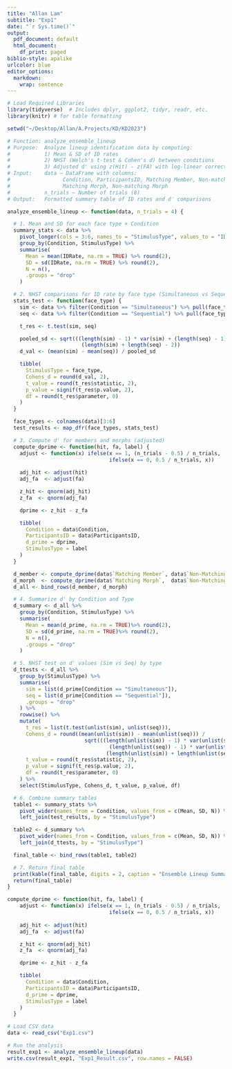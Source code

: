 ```yaml
---
title: "Allan Lam"
subtitle: "Exp1"
date: "`r Sys.time()`"
output:
  pdf_document: default
  html_document:
    df_print: paged
biblio-style: apalike
urlcolor: blue
editor_options: 
  markdown: 
    wrap: sentence
---
```


```r
# Load Required Libraries
library(tidyverse)  # Includes dplyr, ggplot2, tidyr, readr, etc.
library(knitr) # for table formatting

setwd("~/Desktop/Allan/A.Projects/KD/KD2023")
```


```r
# Function: analyze_ensemble_lineup
# Purpose:  Analyze lineup identification data by computing:
#           1) Mean & SD of ID rates
#           2) NHST (Welch's t-test & Cohen's d) between conditions
#           3) Adjusted d' using z(Hit) - z(FA) with log-linear correction
# Input:    data — DataFrame with columns:
#                 Condition, ParticipantsID, Matching Member, Non-matching Member,
#                 Matching Morph, Non-matching Morph
#           n_trials — Number of trials (8)
# Output:   Formatted summary table of ID rates and d′ comparisons

analyze_ensemble_lineup <- function(data, n_trials = 4) {

  # 1. Mean and SD for each face type × Condition
  summary_stats <- data %>%
    pivot_longer(cols = 3:6, names_to = "StimulusType", values_to = "IDRate") %>%
    group_by(Condition, StimulusType) %>%
    summarise(
      Mean = mean(IDRate, na.rm = TRUE) %>% round(2),
      SD = sd(IDRate, na.rm = TRUE) %>% round(2),
      N = n(),
      .groups = "drop"
    )

  # 2. NHST comparisons for ID rate by face type (Simultaneous vs Sequential)
  stats_test <- function(face_type) {
    sim <- data %>% filter(Condition == "Simultaneous") %>% pull(face_type)
    seq <- data %>% filter(Condition == "Sequential") %>% pull(face_type)

    t_res <- t.test(sim, seq)

    pooled_sd <- sqrt(((length(sim) - 1) * var(sim) + (length(seq) - 1) * var(seq)) /
                        (length(sim) + length(seq) - 2))
    d_val <- (mean(sim) - mean(seq)) / pooled_sd

    tibble(
      StimulusType = face_type,
      Cohens_d = round(d_val, 2),
      t_value = round(t_res$statistic, 2),
      p_value = signif(t_res$p.value, 2),
      df = round(t_res$parameter, 0)
    )
  }

  face_types <- colnames(data)[3:6]
  test_results <- map_dfr(face_types, stats_test)

  # 3. Compute d' for members and morphs (adjusted)
  compute_dprime <- function(hit, fa, label) {
    adjust <- function(x) ifelse(x == 1, (n_trials - 0.5) / n_trials,
                                 ifelse(x == 0, 0.5 / n_trials, x))
    
    adj_hit <- adjust(hit)
    adj_fa  <- adjust(fa)

    z_hit <- qnorm(adj_hit)
    z_fa  <- qnorm(adj_fa)

    dprime <- z_hit - z_fa

    tibble(
      Condition = data$Condition,
      ParticipantsID = data$ParticipantsID,
      d_prime = dprime,
      StimulusType = label
    )
  }

  d_member <- compute_dprime(data$`Matching Member`, data$`Non-Matching Member`, "d' Member")
  d_morph  <- compute_dprime(data$`Matching Morph`,  data$`Non-Matching Morph`,  "d' Morph")
  d_all <- bind_rows(d_member, d_morph)

  # 4. Summarize d' by Condition and Type
  d_summary <- d_all %>%
    group_by(Condition, StimulusType) %>%
    summarise(
      Mean = mean(d_prime, na.rm = TRUE)%>% round(2),
      SD = sd(d_prime, na.rm = TRUE)%>% round(2),
      N = n(),
      .groups = "drop"
    )

  # 5. NHST test on d' values (Sim vs Seq) by type
  d_ttests <- d_all %>%
    group_by(StimulusType) %>%
    summarise(
      sim = list(d_prime[Condition == "Simultaneous"]),
      seq = list(d_prime[Condition == "Sequential"]),
      .groups = "drop"
    ) %>%
    rowwise() %>%
    mutate(
      t_res = list(t.test(unlist(sim), unlist(seq))),
      Cohens_d = round((mean(unlist(sim)) - mean(unlist(seq))) /
                         sqrt(((length(unlist(sim)) - 1) * var(unlist(sim)) +
                                 (length(unlist(seq)) - 1) * var(unlist(seq))) /
                                (length(unlist(sim)) + length(unlist(seq)) - 2)), 2),
      t_value = round(t_res$statistic, 2),
      p_value = signif(t_res$p.value, 2),
      df = round(t_res$parameter, 0)
    ) %>%
    select(StimulusType, Cohens_d, t_value, p_value, df)

  # 6. Combine summary tables
  table1 <- summary_stats %>%
    pivot_wider(names_from = Condition, values_from = c(Mean, SD, N)) %>%
    left_join(test_results, by = "StimulusType")

  table2 <- d_summary %>%
    pivot_wider(names_from = Condition, values_from = c(Mean, SD, N)) %>%
    left_join(d_ttests, by = "StimulusType")

  final_table <- bind_rows(table1, table2)

  # 7. Return final table
  print(kable(final_table, digits = 2, caption = "Ensemble Lineup Summary Table"))
  return(final_table)
}

compute_dprime <- function(hit, fa, label) {
    adjust <- function(x) ifelse(x == 1, (n_trials - 0.5) / n_trials,
                                 ifelse(x == 0, 0.5 / n_trials, x))
    
    adj_hit <- adjust(hit)
    adj_fa  <- adjust(fa)

    z_hit <- qnorm(adj_hit)
    z_fa  <- qnorm(adj_fa)

    dprime <- z_hit - z_fa

    tibble(
      Condition = data$Condition,
      ParticipantsID = data$ParticipantsID,
      d_prime = dprime,
      StimulusType = label
    )
  }
```

```r
# Load CSV data
data <- read_csv("Exp1.csv")

# Run the analysis
result_exp1 <- analyze_ensemble_lineup(data)
write.csv(result_exp1, "Exp1_Result.csv", row.names = FALSE)
```

